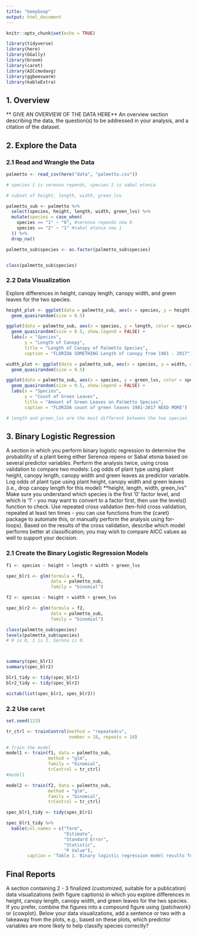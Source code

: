 ```yaml
---
title: "beepboop"
output: html_document
---
```


```r
knitr::opts_chunk$set(echo = TRUE)

library(tidyverse)
library(here)
library(GGally)
library(broom)
library(caret)
library(AICcmodavg)
library(ggbeeswarm)
library(kableExtra)
```


## 1. Overview
** GIVE AN OVERVIEW OF THE DATA HERE** 
An overview section describing the data, the question(s) to be addressed in your analysis, and a citation of the dataset.


## 2. Explore the Data

### 2.1 Read and Wrangle the Data

```r
palmetto <- read_csv(here("data", "palmetto.csv"))

# species 1 is serenoa repends, species 2 is sabal etonia

# subset of height, length, width, green_lvs

palmetto_sub <- palmetto %>% 
  select(species, height, length, width, green_lvs) %>% 
  mutate(species = case_when(
    species == "1" ~ "0", #serenoa repends now 0
    species == "2" ~ "1" #sabal etonia now 1
  )) %>% 
  drop_na()

palmetto_sub$species <- as.factor(palmetto_sub$species)


class(palmetto_sub$species)
```
### 2.2 Data Visualization
Explore differences in height, canopy length, canopy width, and green leaves for the two species. 
```r
height_plot <- ggplot(data = palmetto_sub, aes(x = species, y = height, color = species)) +
  geom_quasirandom(size = 0.5)

ggplot(data = palmetto_sub, aes(x = species, y = length, color = species)) +
  geom_quasirandom(size = 0.5, show.legend = FALSE) +
  labs(x = "Species",
       y = "Length of Canopy",
       title = "Length of Canopy of Palmetto Species", 
       caption = "FLORIDA SOMETHING Length of canopy from 1981 - 2017") 

width_plot <- ggplot(data = palmetto_sub, aes(x = species, y = width, color = species)) +
  geom_quasirandom(size = 0.5)

ggplot(data = palmetto_sub, aes(x = species, y = green_lvs, color = species)) +
  geom_quasirandom(size = 0.5, show.legend = FALSE) +
  labs(x = "Species",
       y = "Count of Green Leaves",
       title = "Amount of Green Leaves on Palmetto Species", 
       caption = "FLORIDA count of green leaves 1981-2017 NEED MORE") 

# length and green_lvs are the most different between the two species
```



## 3. Binary Logistic Regression
A section in which you perform binary logistic regression to determine the probability of a plant being either Serenoa repens or Sabal etonia based on several predictor variables.  Perform the analysis twice, using cross validation to compare two models:
Log odds of plant type using plant height, canopy length, canopy width and green leaves as predictor variable.
Log odds of plant type using plant height, canopy width and green leaves (i.e., drop canopy length for this model) **height, length, width, green_lvs"
Make sure you understand which species is the first ‘0’ factor level, and which is ‘1’ - you may want to convert to a factor first, then use the levels() function to check.  Use repeated cross validation (ten-fold cross validation, repeated at least ten times - you can use functions from the {caret} package to automate this, or manually perform the analysis using for-loops).  Based on the results of the cross validation, describe which model performs better at classification; you may wish to compare AICC values as well to support your decision. 

### 2.1 Create the Binary Logistic Regression Models

```r
f1 <- species ~ height + length + width + green_lvs

spec_blr1 <- glm(formula = f1,
                 data = palmetto_sub,
                 family = "binomial")

f2 <- species ~ height + width + green_lvs

spec_blr2 <- glm(formula = f2,
                 data = palmetto_sub,
                 family = "binomial")

class(palmetto_sub$species)
levels(palmetto_sub$species)
# 0 is 0, 1 is 1. Serona is 0.



summary(spec_blr1)
summary(spec_blr2)

blr1_tidy <- tidy(spec_blr1)
blr2_tidy <- tidy(spec_blr2)

aictab(list(spec_blr1, spec_blr2))

```

### 2.2 Use `caret`
```r

set.seed(123)

tr_ctrl <- trainControl(method = "repeatedcv",
                        number = 10, repeats = 10)

# Train the model
model1 <- train(f1, data = palmetto_sub,
                method = "glm",
                family = "binomial",
                trControl = tr_ctrl)
#model1

model2 <- train(f2, data = palmetto_sub,
                method = "glm",
                family = "binomial",
                trControl = tr_ctrl)


```

```r
spec_blr1_tidy <- tidy(spec_blr1)

spec_blr1_tidy %>% 
  kable(col.names = c("Term",
                      "Estimate",
                      "Standard Error",
                      "Statistic",
                      "P Value"),
        caption = 'Table 1. Binary logistic regression model results for model 1, a model of plant species as a function of height, canopy length, canopy width an green leaves')

```


## Final Reports
A section containing 2 - 3 finalized (customized, suitable for a publication) data visualizations (with figure captions) in which you explore differences in height, canopy length, canopy width, and green leaves for the two species. If you prefer, combine the figures into a compound figure using {patchwork} or {cowplot}. Below your data visualizations, add a sentence or two with a takeaway from the plots, e.g., based on these plots, which predictor variables are more likely to help classify species correctly?
